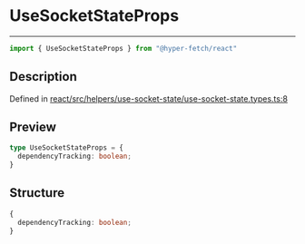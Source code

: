 

# UseSocketStateProps

<div class="api-docs__separator" data-reactroot="">

---

</div><div class="api-docs__import" data-reactroot="">

```ts
import { UseSocketStateProps } from "@hyper-fetch/react"
```

</div><div class="api-docs__section">

## Description

</div><div class="api-docs__description"><span class="api-docs__do-not-parse">



</span></div><p class="api-docs__definition">

Defined in [react/src/helpers/use-socket-state/use-socket-state.types.ts:8](https://github.com/BetterTyped/hyper-fetch/blob/c44d728f/packages/react/src/helpers/use-socket-state/use-socket-state.types.ts#L8)

</p><div class="api-docs__section">

## Preview

</div><div class="api-docs__preview type">

```ts
type UseSocketStateProps = {
  dependencyTracking: boolean; 
}
```

</div><div class="api-docs__section">

## Structure

</div><div class="api-docs__returns">

```ts
{
  dependencyTracking: boolean;
}
```

</div>